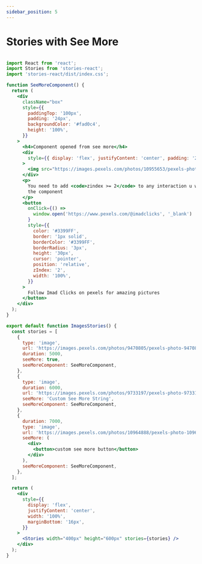 ```yaml
---
sidebar_position: 5
---
```


# Stories with See More


<SeeMoreStories />


```jsx

import React from 'react';
import Stories from 'stories-react';
import 'stories-react/dist/index.css';

function SeeMoreComponent() {
  return (
    <div
      className="box"
      style={{
        paddingTop: '100px',
        padding: '24px',
        backgroundColor: '#fad0c4',
        height: '100%',
      }}
    >
      <h4>Component opened from see more</h4>
      <div
        style={{ display: 'flex', justifyContent: 'center', padding: '24px' }}
      >
        <img src="https://images.pexels.com/photos/10955653/pexels-photo-10955653.jpeg?dpr=2&w=100" />
      </div>
      <p>
        You need to add <code>zindex >= 2</code> to any interaction u want in
        the component
      </p>
      <button
        onClick={() =>
          window.open('https://www.pexels.com/@imadclicks', '_blank')
        }
        style={{
          color: '#3399FF',
          border: '1px solid',
          borderColor: '#3399FF',
          borderRadius: '3px',
          height: '30px',
          cursor: 'pointer',
          position: 'relative',
          zIndex: '2',
          width: '100%',
        }}
      >
        Follow Imad Clicks on pexels for amazing pictures
      </button>
    </div>
  );
}

export default function ImagesStories() {
  const stories = [
    {
      type: 'image',
      url: 'https://images.pexels.com/photos/9470805/pexels-photo-9470805.jpeg?w=300',
      duration: 5000,
      seeMore: true,
      seeMoreComponent: SeeMoreComponent,
    },
    {
      type: 'image',
      duration: 6000,
      url: 'https://images.pexels.com/photos/9733197/pexels-photo-9733197.jpeg?w=300',
      seeMore: 'Custom See More String',
      seeMoreComponent: SeeMoreComponent,
    },
    {
      duration: 7000,
      type: 'image',
      url: 'https://images.pexels.com/photos/10964888/pexels-photo-10964888.jpeg?w=300',
      seeMore: (
        <div>
          <button>custom see more button</button>
        </div>
      ),
      seeMoreComponent: SeeMoreComponent,
    },
  ];

  return (
    <div
      style={{
        display: 'flex',
        justifyContent: 'center',
        width: '100%',
        marginBottom: '16px',
      }}
    >
      <Stories width="400px" height="600px" stories={stories} />
    </div>
  );
}

```

